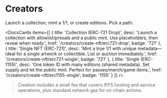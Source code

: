 
# Creators

Launch a collection, mint a 1/1, or create editions. Pick a path:

<DocsCards
  items={[
    {
      title: 'Collection (ERC-721 Drop)',
      desc:
        'Launch a collection with allowlist/presale and a public mint. Use placeholders, then reveal when ready.',
      href: '/creators/create-nft/erc721-drop',
      badge: '721'
    },
    {
      title: 'Single NFT (ERC-721)',
      desc:
        'Mint a true 1/1 with unique metadata—ideal for a single artwork or collectible. List or auction immediately.',
      href: '/creators/create-nft/erc721-single',
      badge: '721'
    },
    {
      title: 'Single (ERC-1155)',
      desc:
        'One token ID with many editions (shared metadata). Set supply and let the public mint. Perfect for passes/merch/game items.',
      href: '/creators/create-nft/erc1155-single',
      badge: '1155'
    }
  ]}
/>

> Creation includes a small fee that covers IPFS hosting and service operations, plus standard network gas for on-chain actions.
